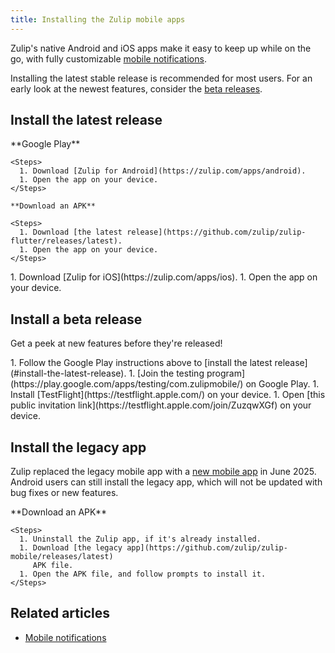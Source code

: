 ```yaml
---
title: Installing the Zulip mobile apps
---
```



Zulip's native Android and iOS apps make it easy to keep up while on the go,
with fully customizable [mobile notifications](/help/mobile-notifications).

Installing the latest stable release is recommended for most users.
For an early look at the newest features, consider the [beta
releases](#install-a-beta-release).

## Install the latest release

<Tabs>
  <TabItem label="Android">
    **Google Play**

    <Steps>
      1. Download [Zulip for Android](https://zulip.com/apps/android).
      1. Open the app on your device.
    </Steps>

    **Download an APK**

    <Steps>
      1. Download [the latest release](https://github.com/zulip/zulip-flutter/releases/latest).
      1. Open the app on your device.
    </Steps>
  </TabItem>

  <TabItem label="iOS">
    <Steps>
      1. Download [Zulip for iOS](https://zulip.com/apps/ios).
      1. Open the app on your device.
    </Steps>
  </TabItem>
</Tabs>

## Install a beta release

Get a peek at new features before they're released!

<Tabs>
  <TabItem label="Android">
    <Steps>
      1. Follow the Google Play instructions above to
         [install the latest release](#install-the-latest-release).
      1. [Join the testing program](https://play.google.com/apps/testing/com.zulipmobile/)
         on Google Play.
    </Steps>
  </TabItem>

  <TabItem label="iOS">
    <Steps>
      1. Install [TestFlight](https://testflight.apple.com/) on your device.
      1. Open [this public invitation link](https://testflight.apple.com/join/ZuzqwXGf)
         on your device.
    </Steps>
  </TabItem>
</Tabs>

## Install the legacy app

Zulip replaced the legacy mobile app with a [new mobile
app](https://blog.zulip.com/2025/06/17/flutter-mobile-app-launched/) in
June 2025. Android users can still install the legacy app, which will
not be updated with bug fixes or new features.

<Tabs>
  <TabItem label="Android">
    **Download an APK**

    <Steps>
      1. Uninstall the Zulip app, if it's already installed.
      1. Download [the legacy app](https://github.com/zulip/zulip-mobile/releases/latest)
         APK file.
      1. Open the APK file, and follow prompts to install it.
    </Steps>
  </TabItem>
</Tabs>

## Related articles

* [Mobile notifications](/help/mobile-notifications)
